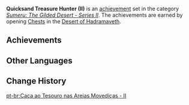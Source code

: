 {{Achievement Set Infobox
|primogems    = {{Achievement/Primogems|Quicksand Treasure Hunter (II)}}
|total        = {{Achievement/Total|Quicksand Treasure Hunter (II)}}
|category     = Sumeru: The Gilded Desert - Series II
}}
'''Quicksand Treasure Hunter (II)''' is an [[achievement]] set in the category ''[[Sumeru: The Gilded Desert - Series II]]''. The achievements are earned by opening [[Chests]] in the [[Desert of Hadramaveth]].

==Achievements==
{{Achievements by Category Table|Quicksand Treasure Hunter (II)}}
<!--
==Notes==

==Trivia==
-->
==Other Languages==
{{Other Languages
|en      = Quicksand Treasure Hunter (II)
|zhs     = 流沙的寻宝者・其二
|zhs_rm  = Liúshā de Xúnbǎo-zhě - Qí Èr
|zht     = 流沙的尋寶者・其二
|zht_rm  = Liúshā de Xúnbǎo-zhě - Qí Èr
|zh_tl   = 
|ja      = 流砂のトレジャーハンター・2
|ja_rm   = Ryuusha no Torejaa Hantaa - Ni
|ja_tl   = Quicksand Treasure Hunter - Two
|ko      = 사막의 트레저헌터・두 번째
|ko_rm   = Samak-ui Teurejeoheonteo - Du Beonjjae
|ko_tl   = Treasure Hunter of the Desert - Second
|es      = Cazatesoros del desierto (II)
|es_tl   = Treasure Hunter of the Desert (II)
|fr      = Chasse aux trésors sur les terres désertiques (2)
|fr_tl   = Treasure Hunting on the Desert Lands (2)
|ru      = Охотник за сокровищами зыбучих песков II
|ru_tl   = Quicksand Treasure Hunter II
|th      = นักล่าสมบัติแห่งทรายดูด: ตอนที่ 2
|th_rm   = 
|th_tl   = 
|vi      = Thợ Săn Kho Báu Sa Mạc II
|vi_tl   = Desert Treasure Hunter II
|de      = Schatzsucher im Treibsand II
|de_tl   = Treasure Seeker Within Quicksand II
|id      = Pemburu Harta Pasir Hisap (II)
|id_tl   = Quicksand Treasure Hunter (II)
|pt      = Caça ao Tesouro nas Areias Movediças (II)
|pt_tl   = 
|tr      = Bataklık Hazine Avcısı (II)
|tr_tl   = Quicksand Treasure Hunter (II)
|it      = Caccia al tesoro nelle sabbie mobili (II)
|it_tl   = Treasure Hunt in the Quicksand (II)
}}

==Change History==
{{Change History|3.4}}
<!--
==References==
{{Reflist}}
-->

[[pt-br:Caça ao Tesouro nas Areias Movediças - II]]